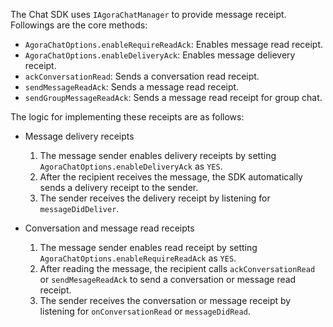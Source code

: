 <PlatformWrapper platform="ios">

The Chat SDK uses `IAgoraChatManager` to provide message receipt. Followings are the core methods:

- `AgoraChatOptions.enableRequireReadAck`: Enables message read receipt.
- `AgoraChatOptions.enableDeliveryAck`: Enables message delievery receipt.
- `ackConversationRead`: Sends a conversation read receipt.
- `sendMessageReadAck`: Sends a message read receipt.
- `sendGroupMessageReadAck`: Sends a message read receipt for group chat.

The logic for implementing these receipts are as follows:

- Message delivery receipts

  1. The message sender enables delivery receipts by setting `AgoraChatOptions.enableDeliveryAck` as `YES`.
  2. After the recipient receives the message, the SDK automatically sends a delivery receipt to the sender.
  3. The sender receives the delivery receipt by listening for `messageDidDeliver`.

- Conversation and message read receipts

  1. The message sender enables read receipt by setting `AgoraChatOptions.enableRequireReadAck` as `YES`.
  2. After reading the message, the recipient calls `ackConversationRead` or `sendMesageReadAck` to send a conversation or message read receipt.
  3. The sender receives the conversation or message receipt by listening for `onConversationRead` or `messageDidRead`.
  
</PlatformWrapper>